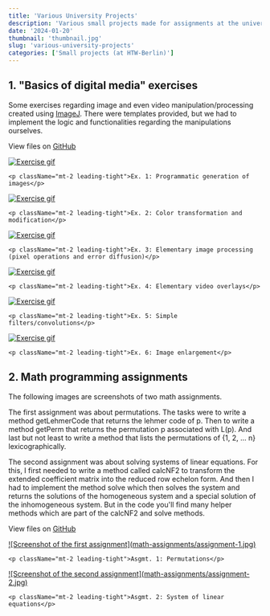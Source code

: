 ```yaml
---
title: 'Various University Projects'
description: 'Various small projects made for assignments at the university'
date: '2024-01-20'
thumbnail: 'thumbnail.jpg'
slug: 'various-university-projects'
categories: ['Small projects (at HTW-Berlin)']
---
```




<h2>1. "Basics of digital media" exercises</h2>

Some exercises regarding image and even video manipulation/processing created using <a href="https://imagej.net/ij/" title="Visit the website of ImageJ" target="blank"><span>ImageJ</span><ArrowUpRight size={16} className="relative top-[-1px] left-[1px] inline"/></a>. There were templates provided, but we had to implement the logic and functionalities regarding the manipulations ourselves.

View files on <a href="https://github.com/olekirchner/various-university-projects/tree/main/GDM_UEBUNG_WS23" title="" target="blank"><span>GitHub</span><ArrowUpRight size={16} className="relative top-[-1px] left-[1px] inline"/></a>

<div className="grid grid-cols-2 md:grid-cols-3 gap-4">
  <div>
    <a href={task1} title="Exercise gif" className="item">
      <img src={task1} alt="Exercise gif" className="m-0"/>
    </a>

    <p className="mt-2 leading-tight">Ex. 1: Programmatic generation of images</p>
  </div>

  <div>
    <a href={task2} title="Exercise gif" className="item">
      <img src={task2} alt="Exercise gif" className="m-0"/>
    </a>

    <p className="mt-2 leading-tight">Ex. 2: Color transformation and modification</p>
  </div>

  <div>
    <a href={task3} title="Exercise gif" className="item">
      <img src={task3} alt="Exercise gif" className="m-0"/>
    </a>

    <p className="mt-2 leading-tight">Ex. 3: Elementary image processing (pixel operations and error diffusion)</p>
  </div>

  <div>
    <a href={task4} title="Exercise gif" className="item">
      <img src={task4} alt="Exercise gif" className="m-0"/>
    </a>

    <p className="mt-2 leading-tight">Ex. 4: Elementary video overlays</p>
  </div>

  <div>
    <a href={task5} title="Exercise gif" className="item">
      <img src={task5} alt="Exercise gif" className="m-0"/>
    </a>

    <p className="mt-2 leading-tight">Ex. 5: Simple filters/convolutions</p>
  </div>

  <div>
    <a href={task6} title="Exercise gif" className="item">
      <img src={task6} alt="Exercise gif" className="m-0"/>
    </a>

    <p className="mt-2 leading-tight">Ex. 6: Image enlargement</p>
  </div>
</div>

<h2>2. Math programming assignments</h2>

The following images are screenshots of two math assignments. 

The first assignment was about permutations. The tasks were to write a method getLehmerCode that returns the lehmer code of p. Then to write a method getPerm that returns the permutation p associated with L(p). And last but not least to write a method that lists the permutations of \{1, 2, ... n} lexicographically.

The second assignment was about solving systems of linear equations. For this, I first needed to write a method called calcNF2 to transform the extended coefficient matrix into the reduced row echelon form. And then I had to implement the method solve which then solves the system and returns the solutions of the homogeneous system and a special solution of the inhomogeneous system. But in the code you'll find many helper methods which are part of the calcNF2 and solve methods.

View files on <a href="https://github.com/olekirchner/various-university-projects/tree/main/MATH" title="" target="blank"><span>GitHub</span><ArrowUpRight size={16} className="relative top-[-1px] left-[1px] inline"/></a>

<div className="grid grid-cols-2 gap-4">
  <div>
    <a href="/work/various-university-projects/math-assignments/assignment-1.jpg" title="Screenshot of the first assignment" className="item">
      ![Screenshot of the first assignment](math-assignments/assignment-1.jpg)
    </a>

    <p className="mt-2 leading-tight">Asgmt. 1: Permutations</p>
  </div>

  <div>
    <a href="/work/various-university-projects/math-assignments/assignment-2.jpg" title="Screenshot of the first assignment" className="item">
      ![Screenshot of the second assignment](math-assignments/assignment-2.jpg)
    </a>

    <p className="mt-2 leading-tight">Asgmt. 2: System of linear equations</p>
  </div>
</div>
